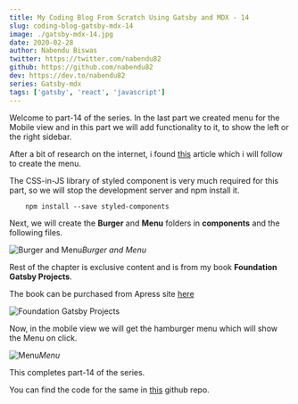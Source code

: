 ```yaml
---
title: My Coding Blog From Scratch Using Gatsby and MDX - 14
slug: coding-blog-gatsby-mdx-14
image: ./gatsby-mdx-14.jpg
date: 2020-02-28
author: Nabendu Biswas
twitter: https://twitter.com/nabendu82
github: https://github.com/nabendu82
dev: https://dev.to/nabendu82
series: Gatsby-mdx
tags: ['gatsby', 'react', 'javascript']
---
```


Welcome to part-14 of the series. In the last part we created menu for the Mobile view and in this part we will add functionality to it, to show the left or the right sidebar.

After a bit of research on the internet, i found [this](https://css-tricks.com/hamburger-menu-with-a-side-of-react-hooks-and-styled-components/) article which i will follow to create the menu.

The CSS-in-JS library of styled component is very much required for this part, so we will stop the development server and npm install it.

<div className={styles.code__block}>

```
    npm install --save styled-components
```

</div>

Next, we will create the **Burger** and **Menu** folders in **components** and the following files.

![Burger and Menu](https://ik.imagekit.io/thewebdev/thewebdev/14/1_dyloMCTmA-.png)*Burger and Menu*

Rest of the chapter is exclusive content and is from my book **Foundation Gatsby Projects**.

The book can be purchased from Apress site <a href="https://www.apress.com/in/book/9781484265574" target="_blank" rel="noopener noreferrer">here</a>


  


<div className={styles.image__small}>

![Foundation Gatsby Projects](https://res.cloudinary.com/dxkxvfo2o/image/upload/v1609570264/Foundation_Gatsby_zilffx.jpg)

</div>

Now, in the mobile view we will get the hamburger menu which will show the Menu on click.

<div className={styles.image__small}>

![Menu](https://ik.imagekit.io/thewebdev/thewebdev/14/9_XfZMFO_ehN.gif)*Menu*

</div>

This completes part-14 of the series.

You can find the code for the same in [this](https://github.com/nabendu82/thewebdev-public) github repo.
